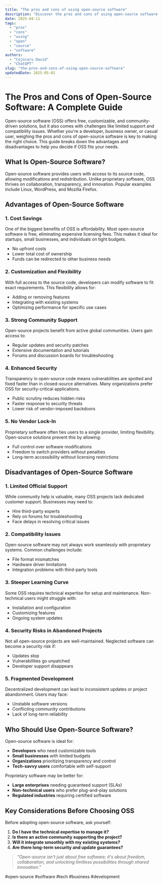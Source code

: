 ```yaml
---
title: "The pros and cons of using open-source software"
description: "Discover the pros and cons of using open-source software with this in-depth guide, providing actionable insights and practical tips to boost your knowledge and results."
date: 2025-04-11
tags:
  - "pros"
  - "cons"
  - "using"
  - "open"
  - "source"
  - "software"
authors:
  - "Cojocaru David"
  - "ChatGPT"
slug: "the-pros-and-cons-of-using-open-source-software"
updatedDate: 2025-05-02
---
```


# The Pros and Cons of Open-Source Software: A Complete Guide  

Open-source software (OSS) offers free, customizable, and community-driven solutions, but it also comes with challenges like limited support and compatibility issues. Whether you're a developer, business owner, or casual user, weighing the pros and cons of open-source software is key to making the right choice. This guide breaks down the advantages and disadvantages to help you decide if OSS fits your needs.  

## What Is Open-Source Software?  

Open-source software provides users with access to its source code, allowing modifications and redistribution. Unlike proprietary software, OSS thrives on collaboration, transparency, and innovation. Popular examples include Linux, WordPress, and Mozilla Firefox.  

## Advantages of Open-Source Software  

### 1. Cost Savings  

One of the biggest benefits of OSS is affordability. Most open-source software is free, eliminating expensive licensing fees. This makes it ideal for startups, small businesses, and individuals on tight budgets.  

- No upfront costs  
- Lower total cost of ownership  
- Funds can be redirected to other business needs  

### 2. Customization and Flexibility  

With full access to the source code, developers can modify software to fit exact requirements. This flexibility allows for:  

- Adding or removing features  
- Integrating with existing systems  
- Optimizing performance for specific use cases  

### 3. Strong Community Support  

Open-source projects benefit from active global communities. Users gain access to:  

- Regular updates and security patches  
- Extensive documentation and tutorials  
- Forums and discussion boards for troubleshooting  

### 4. Enhanced Security  

Transparency in open-source code means vulnerabilities are spotted and fixed faster than in closed-source alternatives. Many organizations prefer OSS for security-critical applications.  

- Public scrutiny reduces hidden risks  
- Faster response to security threats  
- Lower risk of vendor-imposed backdoors  

### 5. No Vendor Lock-In  

Proprietary software often ties users to a single provider, limiting flexibility. Open-source solutions prevent this by allowing:  

- Full control over software modifications  
- Freedom to switch providers without penalties  
- Long-term accessibility without licensing restrictions  

## Disadvantages of Open-Source Software  

### 1. Limited Official Support  

While community help is valuable, many OSS projects lack dedicated customer support. Businesses may need to:  

- Hire third-party experts  
- Rely on forums for troubleshooting  
- Face delays in resolving critical issues  

### 2. Compatibility Issues  

Open-source software may not always work seamlessly with proprietary systems. Common challenges include:  

- File format mismatches  
- Hardware driver limitations  
- Integration problems with third-party tools  

### 3. Steeper Learning Curve  

Some OSS requires technical expertise for setup and maintenance. Non-technical users might struggle with:  

- Installation and configuration  
- Customizing features  
- Ongoing system updates  

### 4. Security Risks in Abandoned Projects  

Not all open-source projects are well-maintained. Neglected software can become a security risk if:  

- Updates stop  
- Vulnerabilities go unpatched  
- Developer support disappears  

### 5. Fragmented Development  

Decentralized development can lead to inconsistent updates or project abandonment. Users may face:  

- Unstable software versions  
- Conflicting community contributions  
- Lack of long-term reliability  

## Who Should Use Open-Source Software?  

Open-source software is ideal for:  

- **Developers** who need customizable tools  
- **Small businesses** with limited budgets  
- **Organizations** prioritizing transparency and control  
- **Tech-savvy users** comfortable with self-support  

Proprietary software may be better for:  

- **Large enterprises** needing guaranteed support (SLAs)  
- **Non-technical users** who prefer plug-and-play solutions  
- **Regulated industries** requiring certified software  

## Key Considerations Before Choosing OSS  

Before adopting open-source software, ask yourself:  

1. **Do I have the technical expertise to manage it?**  
2. **Is there an active community supporting the project?**  
3. **Will it integrate smoothly with my existing systems?**  
4. **Are there long-term security and update guarantees?**  

> _"Open-source isn't just about free software; it's about freedom, collaboration, and unlocking limitless possibilities through shared innovation."_  

#open-source #software #tech #business #development